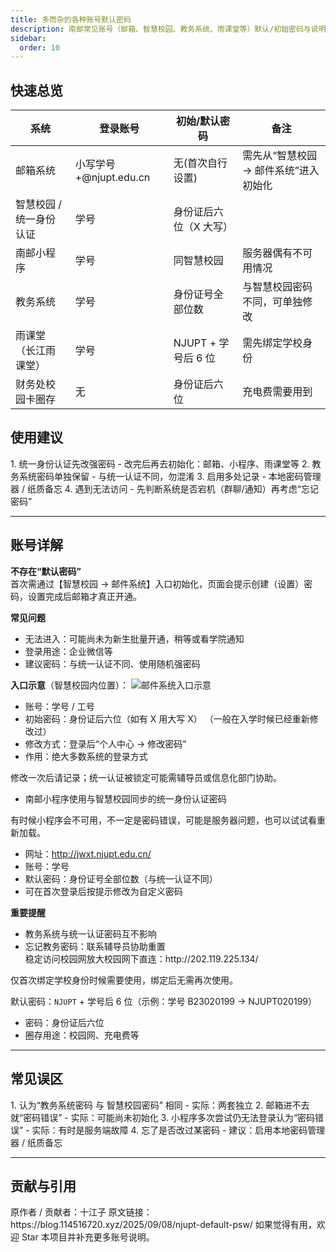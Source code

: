 ```yaml
---
title: 多而杂的各种账号默认密码
description: 南邮常见账号（邮箱、智慧校园、教务系统、雨课堂等）默认/初始密码与说明
sidebar:
  order: 10
---
```





## 快速总览

| 系统 | 登录账号 | 初始/默认密码 | 备注 |
| ---- | -------- | -------------  | ---- |
| 邮箱系统 | 小写学号+\@njupt.edu.cn | 无(首次自行设置)  | 需先从“智慧校园 → 邮件系统”进入初始化 |
| 智慧校园 / 统一身份认证 | 学号 | 身份证后六位（X 大写）  |  |
| 南邮小程序 | 学号 | 同智慧校园  | 服务器偶有不可用情况 |
| 教务系统 | 学号 | 身份证号全部位数  | 与智慧校园密码不同，可单独修改 |
| 雨课堂（长江雨课堂） | 学号 | NJUPT + 学号后 6 位  | 需先绑定学校身份 |
| 财务处校园卡圈存 | 无 | 身份证后六位  | 充电费需要用到 |

## 使用建议

<Steps>
1. 统一身份认证先改强密码
   - 改完后再去初始化：邮箱、小程序、雨课堂等
2. 教务系统密码单独保留
   - 与统一认证不同，勿混淆
3. 启用多处记录
   - 本地密码管理器 / 纸质备忘
4. 遇到无法访问
   - 先判断系统是否宕机（群聊/通知）再考虑“忘记密码”
</Steps>

---

## 账号详解

<Tabs>
  <TabItem label="邮箱">
  
  **不存在“默认密码”**  
  首次需通过【智慧校园 → 邮件系统】入口初始化，页面会提示创建（设置）密码，设置完成后邮箱才真正开通。  

  **常见问题**
  - 无法进入：可能尚未为新生批量开通，稍等或看学院通知  
  - 登录用途：企业微信等  
  - 建议密码：与统一认证不同、使用随机强密码  

  **入口示意**（智慧校园内位置）：
  ![邮件系统入口示意](@assets/docs/freshman/njupt_default_psw/邮件系统在智慧校园的位置.webp)

  </TabItem>

  <TabItem label="智慧校园/统一认证">

  - 账号：学号 / 工号  
  - 初始密码：身份证后六位（如有 X 用大写 X）  （一般在入学时候已经重新修改过）
  - 修改方式：登录后“个人中心 → 修改密码”  
  - 作用：绝大多数系统的登录方式 

  <Aside type="caution">
  修改一次后请记录；统一认证被锁定可能需辅导员或信息化部门协助。
  </Aside>

  </TabItem>

  <TabItem label="小程序">
  
  - 南邮小程序使用与智慧校园同步的统一身份认证密码  

  <Aside type="tip">
  有时候小程序会不可用，不一定是密码错误，可能是服务器问题，也可以试试看重新加载。
  </Aside>

  </TabItem>

  <TabItem label="教务系统">
  
  - 网址：http://jwxt.njupt.edu.cn/  
  - 账号：学号  
  - 默认密码：身份证号全部位数（与统一认证不同）  
  - 可在首次登录后按提示修改为自定义密码  

  **重要提醒**
  - 教务系统与统一认证密码互不影响  
  - 忘记教务密码：联系辅导员协助重置  
    <Aside type="tip">
    稳定访问校园网放大校园网下直连：http://202.119.225.134/
    </Aside>

  </TabItem>

  <TabItem label="雨课堂">
  
  仅首次绑定学校身份时候需要使用，绑定后无需再次使用。

  默认密码：`NJUPT` + 学号后 6 位（示例：学号 B23020199 → NJUPT020199）  

  </TabItem>

  <TabItem label="校园卡圈存">

  - 密码：身份证后六位  
  - 圈存用途：校园网、充电费等  

  </TabItem>


</Tabs>

---

## 常见误区

<Steps>
1. 认为“教务系统密码 与 智慧校园密码” 相同
   - 实际：两套独立
2. 邮箱进不去就“密码错误”
   - 实际：可能尚未初始化
3. 小程序多次尝试仍无法登录认为“密码错误”
   - 实际：有时是服务端故障
4. 忘了是否改过某密码
   - 建议：启用本地密码管理器 / 纸质备忘
</Steps>

---

## 贡献与引用

<Aside type="tip">
原作者 / 贡献者：十江子  
原文链接：https://blog.114516720.xyz/2025/09/08/njupt-default-psw/  
如果觉得有用，欢迎 Star 本项目并补充更多账号说明。
</Aside>

<ImageComponent />